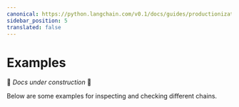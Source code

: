 ```yaml
---
canonical: https://python.langchain.com/v0.1/docs/guides/productionization/evaluation/examples
sidebar_position: 5
translated: false
---
```


# Examples

🚧 _Docs under construction_ 🚧

Below are some examples for inspecting and checking different chains.


<DocCardList />